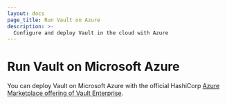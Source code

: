 ```yaml
---
layout: docs
page_title: Run Vault on Azure
description: >-
  Configure and deploy Vault in the cloud with Azure
---
```


# Run Vault on Microsoft Azure

You can deploy Vault on Microsoft Azure with the official HashiCorp
[Azure Marketplace offering of Vault Enterprise](https://azuremarketplace.microsoft.com/en-us/marketplace/apps/hashicorp-4665790.vault-azure-saas?tab=overview).
